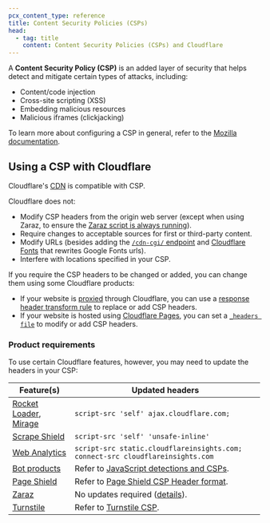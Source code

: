 ```yaml
---
pcx_content_type: reference
title: Content Security Policies (CSPs)
head:
  - tag: title
    content: Content Security Policies (CSPs) and Cloudflare
---
```


A **Content Security Policy (CSP)** is an added layer of security that helps detect and mitigate certain types of attacks, including:

- Content/code injection
- Cross-site scripting (XSS)
- Embedding malicious resources
- Malicious iframes (clickjacking)

To learn more about configuring a CSP in general, refer to the [Mozilla documentation](https://developer.mozilla.org/docs/web/http/csp).

## Using a CSP with Cloudflare

Cloudflare's [CDN](/cache/) is compatible with CSP.

Cloudflare does not:

- Modify CSP headers from the origin web server (except when using Zaraz, to ensure the [Zaraz script is always running](https://blog.cloudflare.com/cloudflare-zaraz-supports-csp/)).
- Require changes to acceptable sources for first or third-party content.
- Modify URLs (besides adding the [`/cdn-cgi/` endpoint](/fundamentals/reference/cdn-cgi-endpoint/) and [Cloudflare Fonts](/speed/optimization/content/fonts/) that rewrites Google Fonts urls).
- Interfere with locations specified in your CSP.

If you require the CSP headers to be changed or added, you can change them using some Cloudflare products:

- If your website is [proxied](/dns/proxy-status/) through Cloudflare, you can use a [response header transform rule](/rules/transform/response-header-modification/) to replace or add CSP headers.
- If your website is hosted using [Cloudflare Pages](/pages/), you can set a [`_headers file`](/pages/configuration/headers/) to modify or add CSP headers.

### Product requirements

To use certain Cloudflare features, however, you may need to update the headers in your CSP:

| Feature(s)                                                                                                | Updated headers                                                                                                                                     |
| --------------------------------------------------------------------------------------------------------- | --------------------------------------------------------------------------------------------------------------------------------------------------- |
| [Rocket Loader](/speed/optimization/content/rocket-loader/), [Mirage](/speed/optimization/images/mirage/) | `script-src 'self' ajax.cloudflare.com;`                                                                                                            |
| [Scrape Shield](/waf/tools/scrape-shield/)                                                                | `script-src 'self' 'unsafe-inline'`                                                                                                                 |
| [Web Analytics](/web-analytics/)                                                                          | `script-src static.cloudflareinsights.com; connect-src cloudflareinsights.com`                                                                      |
| [Bot products](/bots/)                                                                                    | Refer to [JavaScript detections and CSPs](/cloudflare-challenges/challenge-types/javascript-detections/#if-you-have-a-content-security-policy-csp). |
| [Page Shield](/page-shield/)                                                                              | Refer to [Page Shield CSP Header format](/page-shield/reference/csp-header/).                                                                       |
| [Zaraz](/zaraz/)                                                                                          | No updates required ([details](https://blog.cloudflare.com/cloudflare-zaraz-supports-csp/)).                                                        |
| [Turnstile](/turnstile/)                                                                                  | Refer to [Turnstile CSP](/turnstile/reference/content-security-policy/).                                                                            |
